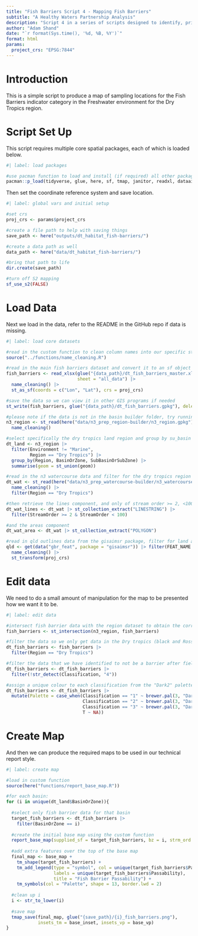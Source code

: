 ```yaml
---
title: "Fish Barriers Script 4 - Mapping Fish Barriers"
subtitle: "A Healthy Waters Partnership Analysis"
description: "Script 4 in a series of scripts designed to identify, prioritise, and rank, fish barriers on waterways in the Northern Three reporting region."
author: "Adam Shand"
date: "`r format(Sys.time(), '%d, %B, %Y')`"
format: html
params:
  project_crs: "EPSG:7844"
---
```


# Introduction

This is a simple script to produce a map of sampling locations for the Fish Barriers indicator category in the Freshwater environment for the Dry Tropics region.

# Script Set Up

This script requires multiple core spatial packages, each of which is loaded below.

```r
#| label: load packages

#use pacman function to load and install (if required) all other packages
pacman::p_load(tidyverse, glue, here, sf, tmap, janitor, readxl, dataaimsr, grid, RColorBrewer)

```


Then set the coordinate reference system and save location.

```r
#| label: global vars and initial setup

#set crs
proj_crs <- params$project_crs

#create a file path to help with saving things
save_path <- here("outputs/dt_habitat_fish-barriers/")

#create a data path as well
data_path <- here("data/dt_habitat_fish-barriers/")

#bring that path to life
dir.create(save_path)

#turn off S2 mapping
sf_use_s2(FALSE)

```

# Load Data

Next we load in the data, refer to the README in the GitHub repo if data is missing.

```r
#| label: load core datasets

#read in the custom function to clean column names into our specific style
source("../functions/name_cleaning.R")

#read in the main fish barriers dataset and convert it to an sf object
fish_barriers <- read_xlsx(glue("{data_path}/dt_fish_barriers_master.xlsx"),
                           sheet = "all_data") |> 
  name_cleaning() |>
  st_as_sf(coords = c("Lon", "Lat"), crs = proj_crs)

#save the data so we can view it in other GIS programs if needed
st_write(fish_barriers, glue("{data_path}/dt_fish_barriers.gpkg"), delete_dsn = T)

#please note if the data is not in the basin builder folder, try running the basin builder script
n3_region <- st_read(here("data/n3_prep_region-builder/n3_region.gpkg")) |> 
  name_cleaning()

#select specifically the dry tropics land region and group by su_basin
dt_land <- n3_region |> 
  filter(Environment != "Marine",
         Region == "Dry Tropics") |> 
  group_by(Region, BasinOrZone, SubBasinOrSubZone) |> 
  summarise(geom = st_union(geom))

#read in the n3 watercourse data and filter for the dry tropics region
dt_wat <- st_read(here("data/n3_prep_watercourse-builder/n3_watercourse.gpkg")) |> 
  name_cleaning() |> 
  filter(Region == "Dry Tropics")

#then retrieve the lines component, and only of stream order >= 2, <100
dt_wat_lines <- dt_wat |> st_collection_extract("LINESTRING") |> 
  filter(StreamOrder >= 2 & StreamOrder < 100)

#and the areas component
dt_wat_area <- dt_wat |> st_collection_extract("POLYGON")

#read in qld outlines data from the gisaimsr package, filter for land and islands, update crs
qld <- get(data("gbr_feat", package = "gisaimsr")) |> filter(FEAT_NAME %in% c("Mainland", "Island")) |> 
  name_cleaning() |> 
  st_transform(proj_crs)

```

# Edit data

We need to do a small amount of manipulation for the map to be presented how we want it to be.

```r
#| label: edit data

#intersect fish barrier data with the region dataset to obtain the correct region, environment, basin, sub basin for each barrier
fish_barriers <- st_intersection(n3_region, fish_barriers)

#filter the data so we only get data in the Dry tropics (black and Ross)
dt_fish_barriers <- fish_barriers |> 
  filter(Region == "Dry Tropics")

#filter the data that we have identified to not be a barrier after field assessment and make passability a factor
dt_fish_barriers <- dt_fish_barriers |> 
  filter(!str_detect(Classification, "4"))

#assign a unique colour to each classification from the "Dark2" palette
dt_fish_barriers <- dt_fish_barriers |> 
  mutate(Palette = case_when(Classification == "1" ~ brewer.pal(3, "Dark2")[2],
                             Classification == "2" ~ brewer.pal(3, "Dark2")[1],
                             Classification == "3" ~ brewer.pal(3, "Dark2")[3],
                             T ~ NA))

```

# Create Map

And then we can produce the required maps to be used in our technical report style.

```r
#| label: create map

#load in custom function
source(here("functions/report_base_map.R"))

#for each basin:
for (i in unique(dt_land$BasinOrZone)){
  
  #select only fish barrier data for that basin
  target_fish_barriers <- dt_fish_barriers |> 
    filter(BasinOrZone == i)
  
  #create the initial base map using the custom function
  report_base_map(supplied_sf = target_fish_barriers, bz = i, strm_ord = 2)
  
  #add extra features over the top of the base map
  final_map <- base_map +
    tm_shape(target_fish_barriers) +
    tm_add_legend(type = "symbol", col = unique(target_fish_barriers$Palette), 
                  labels = unique(target_fish_barriers$Passability),
                  title = "Fish Barrier Passability") +
    tm_symbols(col = "Palette", shape = 13, border.lwd = 2)
  
  #clean up i
  i <- str_to_lower(i)
  
  #save map
  tmap_save(final_map, glue("{save_path}/{i}_fish_barriers.png"), 
            insets_tm = base_inset, insets_vp = base_vp)
}

```
